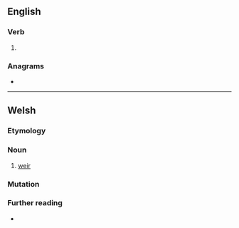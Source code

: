 ==English==

===Verb===
{{head|en|verb form}}

# {{en-past of|core}}

===Anagrams===
* {{anagrams|en|a=cdeor|Coder|OCRed|coder|credo|decor|décor}}

----

==Welsh==

===Etymology===
{{af|cy|cor|-ed}}

===Noun===
{{cy-noun|f|coredau}}

# [[weir]]

===Mutation===
{{cy-mut}}

===Further reading===
* {{R:cy:GPC}}